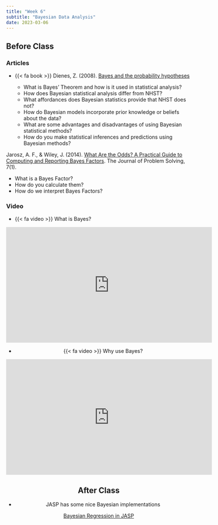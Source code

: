```yaml
---
title: "Week 6"
subtitle: "Bayesian Data Analysis"
date: 2023-03-06
---
```

## Before Class

### Articles

- {{< fa book >}} Dienes, Z. (2008). [Bayes and the probability hypotheses](/readings/bayes.pdf)

    - What is Bayes' Theorem and how is it used in statistical analysis?
    - How does Bayesian statistical analysis differ from NHST?
    - What affordances does Bayesian statistics provide that NHST does not?
   - How do Bayesian models incorporate prior knowledge or beliefs about the data?
   - What are some advantages and disadvantages of using Bayesian statistical methods?
   - How do you make statistical inferences and predictions using Bayesian methods?
  
Jarosz, A. F., & Wiley, J. (2014). [What Are the Odds? A Practical Guide to Computing and Reporting Bayes Factors](https://docs.lib.purdue.edu/jps/vol7/iss1/2/). The Journal of Problem Solving, 7(1). 

  - What is a Bayes Factor?
  - How do you calculate them?
  - How do we interpret Bayes Factors? 

### Video

- {{< fa video >}} What is Bayes?

<center>
<iframe width="560" height="315" src="https://www.youtube.com/embed/3OJEae7Qb_o" title="YouTube video player" frameborder="0" allow="accelerometer; autoplay; clipboard-write; encrypted-media; gyroscope; picture-in-picture; web-share" allowfullscreen></iframe>
<center>

- {{< fa video >}} Why use Bayes?

<center>
<iframe width="560" height="315" src="https://www.youtube.com/embed/mAUwjSo5TJE" title="YouTube video player" frameborder="0" allow="accelerometer; autoplay; clipboard-write; encrypted-media; gyroscope; picture-in-picture; web-share" allowfullscreen></iframe>
<center>

## After Class

- JASP has some nice Bayesian implementations

[Bayesian Regression in JASP ](https://www.youtube.com/watch?v=QRJ05uZs58w)
